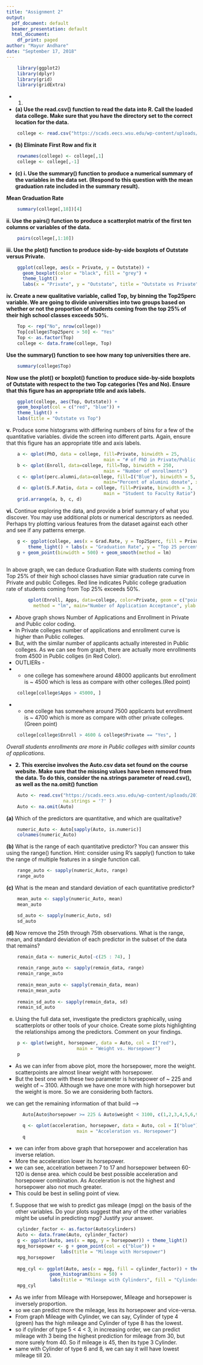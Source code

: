 ```yaml
---
title: "Assignment 2"
output:
  pdf_document: default
  beamer_presentation: default
  html_document:
    df_print: paged
author: "Mayur Andhare"
date: "September 17, 2018"
---
```



```r
    library(ggplot2)  
    library(dplyr)
    library(grid)
    library(gridExtra)
```    

* 1.
* **(a) Use the read.csv() function to read the data into R. Call the loaded data college. Make sure that you have the directory set to the correct location for the data.**
```r
    college <- read.csv("https://scads.eecs.wsu.edu/wp-content/uploads/2017/09/College.csv")
```

* **(b) Eliminate First Row and fix it**
```r
    rownames(college) <- college[,1]
    college <- college[,-1]
```
* **(c) i. Use the summary() function to produce a numerical summary of the variables in the data set. (Respond to this question with the mean graduation rate included in the summary result).**

**Mean Graduation Rate**
```r
    summary(college[,18])[4]
```

**ii. Use the pairs() function to produce a scatterplot matrix of the first ten columns or variables of the data.**

```r
    pairs(college[,1:10])
```

**iii. Use the plot() function to produce side-by-side boxplots of Outstate versus Private.**

```r
    ggplot(college, aes(x = Private, y = Outstate)) +
      geom_boxplot(color = "black", fill = "grey") +
      theme_light() +
      labs(x = "Private", y = "Outstate", title = "Outstate vs Private")
```

**iv. Create a new qualitative variable, called Top, by binning the Top25perc variable. We are going to divide universities into two groups based on whether or not the proportion of students coming from the top 25% of their high school classes exceeds 50%.**

```r
    Top <- rep("No", nrow(college))
    Top[college$Top25perc > 50] <- "Yes"
    Top <- as.factor(Top)
    college <- data.frame(college, Top)
```

**Use the summary() function to see how many top universities there are.** 

```r
    summary(college$Top)
```

**Now use the plot() or boxplot() function to produce side-by-side boxplots of Outstate with respect to the two Top categories (Yes and No). Ensure that this figure has an appropriate title and axis labels.**

```r
    ggplot(college, aes(Top, Outstate)) +
    geom_boxplot(col = c("red", "blue")) +
    theme_light() +
    labs(title = "Outstate vs Top")
```

**v.** Produce some histograms with differing numbers of bins for a few of the quantitative variables. divide the screen into different parts. Again, ensure that this figure has an appropriate title and axis labels.

```r
    a <- qplot(PhD, data = college, fill=Private, binwidth = 25, 
                                    main = "# of PhD in Private/Public Schools")
    b <- qplot(Enroll, data=college, fill=Top, binwidth = 250, 
                                    main = "Number of enrollments")
    c <- qplot(perc.alumni,data=college, fill=I("Blue"), binwidth = 5,
                                    main="Percent of alumini donate", xlab = "Alumni Percentage")
    d <- qplot(S.F.Ratio, data = college, fill=Private, binwidth = 3, 
                                    main = "Student to Faculty Ratio")
    grid.arrange(a, b, c, d)
```

**vi.** Continue exploring the data, and provide a brief summary of what you discover. You may use additional plots or numerical descriptors as needed. Perhaps try plotting various features from the dataset against each other and see if any patterns emerge.

```r
    g <- ggplot(college, aes(x = Grad.Rate, y = Top25perc, fill = Private, color = Private)) +
        theme_light() + labs(x = "Graduation Rate", y = "Top 25 percent", title="Graduation Rate")
    g + geom_point(binwidth = 500) + geom_smooth(method = lm)
    
```

In above graph, we can deduce Graduation Rate with students coming from Top 25% of their high school classes
have simiar graduation rate curve in Private and public Colleges. 
Red line indicates Public college graduation rate of students coming from Top 25% exceeds 50%.





```r
        qplot(Enroll, Apps, data=college, color=Private, geom = c("point", "smooth"), 
          method = "lm", main="Number of Application Acceptance", ylab = "Applications")
```

* Above graph shows Number of Applications and Enrollment in Private and Public color coding. 
* In Private colleges number of applications and enrollment curve is higher than Public colleges.
* But, with the similar number of applicants actually interested in Public colleges. As we can see from graph, there are actually more enrollments from 4500 in Public collges (in Red Color).
* OUTLIERs - 
* * one college has somewhere around 48000 applicants but enrollment is ~ 4500 which is less as compare with other colleges.(Red point)
```r
    college[college$Apps > 45000, ]
```

* * one college has somewhere around 7500 applicants but enrollment is ~ 4700 which is more as compare with other private colleges.(Green point)

```r
    college[college$Enroll > 4600 & college$Private == "Yes", ]
```
*Overall students enrollments are more in Public colleges with similar counts of applications.*


* **2. This exercise involves the Auto.csv data set found on the course website. Make sure that the missing values have been removed from the data. To do this, consider the na.strings parameter of read.csv(), as well as the na.omit() function**

```r
    Auto <- read.csv("https://scads.eecs.wsu.edu/wp-content/uploads/2017/09/Auto.csv", 
                     na.strings = '?' )
    Auto <- na.omit(Auto)
```

**(a)** Which of the predictors are quantitative, and which are qualitative?

```r
    numeric_Auto <- Auto[sapply(Auto, is.numeric)]
    colnames(numeric_Auto)
```

**(b)** What is the range of each quantitative predictor? You can answer this using the range() function. Hint: consider using R’s sapply() function to take the range of multiple features in a single function call.

```r
    range_auto <- sapply(numeric_Auto, range)
    range_auto
```

**(c)** What is the mean and standard deviation of each quantitative predictor?

```r
    mean_auto <- sapply(numeric_Auto, mean)
    mean_auto

    sd_auto <- sapply(numeric_Auto, sd)
    sd_auto
```

**(d)** Now remove the 25th through 75th observations. What is the range, mean, and standard deviation of each predictor in the subset of the data that remains?

```r
    remain_data <- numeric_Auto[-c(25 : 74), ]
    
    remain_range_auto <- sapply(remain_data, range)
    remain_range_auto
    
    remain_mean_auto <- sapply(remain_data, mean)
    remain_mean_auto
    
    remain_sd_auto <- sapply(remain_data, sd)
    remain_sd_auto
```

(e) Using the full data set, investigate the predictors graphically, using scatterplots or other tools of your choice. Create some plots highlighting the relationships among the predictors. Comment on your findings.

```r
    p <- qplot(weight, horsepower, data = Auto, col = I("red"), 
                          main = "Weight vs. Horsepower")
    p
```

* As we can infer from above plot, more the horsepower, more the weight. scatterpoints are almost linear weight with horsepower. 
* But the best one with these two parameter is horsepower of ~ 225 and weight of ~ 3100. 
Although we have one more with high horsepower but the weight is more. So we are considering both factors.

we can get the remaining information of that build --> 
```r
      Auto[Auto$horsepower >= 225 & Auto$weight < 3100, c(1,2,3,4,5,6,9)]
```


```r
      q <- qplot(acceleration, horsepower, data = Auto, col = I("blue"), 
                          main = "Acceleration vs. Horsepower")
      q
```

* we can infer from above graph that horsepower and acceleration has inverse relation.
* More the acceleration lower its horsepower.
* we can see, accelration between 7 to 17 and horsepower between 60-120 is dense area. which could be best possible acceleration and horsepower combination. As Acceleration is not the highest and horsepower also not much greater.
* This could be best in selling point of view.


(f) Suppose that we wish to predict gas mileage (mpg) on the basis of the other variables. Do your plots suggest that any of the other variables might be useful in predicting mpg? Justify your answer.

```r
    cylinder_factor <- as.factor(Auto$cylinders)
    Auto <- data.frame(Auto, cylinder_factor)
    g <- ggplot(Auto, aes(x = mpg, y = horsepower)) + theme_light()
    mpg_horsepower <- g + geom_point(col = c("blue")) + 
                    labs(title = "Mileage with Horsepower")
    mpg_horsepower
    
    mpg_cyl <- ggplot(Auto, aes(x = mpg, fill = cylinder_factor)) + theme_light() +
                geom_histogram(bins = 50) + 
                labs(title = "Mileage with Cylinders", fill = "Cylinders")
    mpg_cyl
```

* As we infer from Mileage with Horsepower, Mileage and horsepower is inversely proportion.
* so we can predict more the mileage, less its horsepower and vice-versa.
* From graph Mileage with Cylinder, we can say, Cylinder of type 4 (green) has the high mileage and Cylinder of type 8 has the lowest.
* so if cylinder of type 5 < 4 < 3, in increasing order, we can predict mileage with 3 being the highest prediction for mileage from 30, but more surely from 40. So if mileage is 45, then its type 3 Cylinder.
* same with Cylinder of type 6 and 8, we can say it will have lowest mileage till 20.